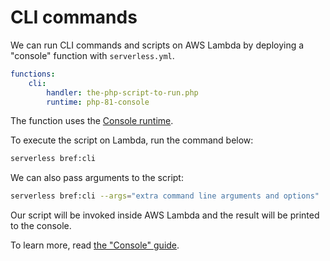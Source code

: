 # CLI commands

We can run CLI commands and scripts on AWS Lambda by deploying a "console" function with `serverless.yml`.

```yml
functions:
    cli:
        handler: the-php-script-to-run.php
        runtime: php-81-console
```

The function uses the [Console runtime](../runtimes/console.mdx).

To execute the script on Lambda, run the command below:

```bash
serverless bref:cli
```

We can also pass arguments to the script:

```bash
serverless bref:cli --args="extra command line arguments and options"
```

Our script will be invoked inside AWS Lambda and the result will be printed to the console.

To learn more, read [the "Console" guide](../runtimes/console.mdx).
